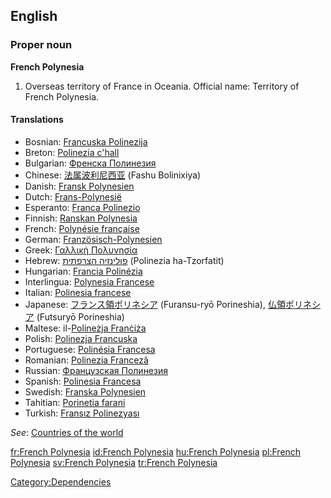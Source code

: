 {{wikipedia}}
==English==

===Proper noun===
'''French Polynesia'''

# Overseas territory of France in Oceania. Official name: Territory of French Polynesia.

====Translations====
*Bosnian: [[Francuska Polinezija]] {{f}}
*Breton: [[Polinezia c'hall]]
*Bulgarian: [[Френска Полинезия]]
*Chinese: [[法属波利尼西亚]] (Fashu Bolinixiya)
*Danish: [[Fransk Polynesien]]
*Dutch: [[Frans-Polynesië]]
*Esperanto: [[Franca Polinezio]]
*Finnish: [[Ranskan Polynesia]]
*French: [[Polynésie française]]
*German: [[Französisch-Polynesien]]
*Greek: [[Γαλλική Πολυνησία]]
*Hebrew: [[פולינזיה הצרפתית]] (Polinezia ha-Tzorfatit)
*Hungarian: [[Francia Polinézia]]
*Interlingua: [[Polynesia Francese]]
*Italian: [[Polinesia francese]]
*Japanese: [[フランス領ポリネシア]] (Furansu-ryō Porineshia), [[仏領ポリネシア]] (Futsuryō Porineshia)
*Maltese: il-[[Polineżja Franċiża]] 
*Polish: [[Polinezja Francuska]]
*Portuguese: [[Polinésia Francesa]]
*Romanian: [[Polinezia Franceză]] {{f}}
*Russian: [[Французская Полинезия]]
*Spanish: [[Polinesia Francesa]]
*Swedish: [[Franska Polynesien]]
*Tahitian: [[Porinetia farani]]
*Turkish: [[Fransız Polinezyası]]

''See'': [[Countries of the world]]

[[Category:Dependencies]]

[[fr:French Polynesia]]
[[id:French Polynesia]]
[[hu:French Polynesia]]
[[pl:French Polynesia]]
[[sv:French Polynesia]]
[[tr:French Polynesia]]